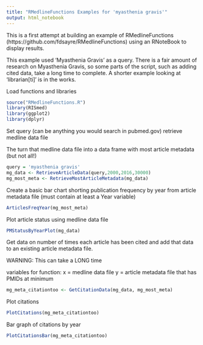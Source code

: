 ```yaml
---
title: "RMedlineFunctions Examples for 'myasthenia gravis'"
output: html_notebook
---
```


This is a first attempt at building an example of RMedlineFunctions (https://github.com/fdsayre/RMedlineFunctions) using an RNoteBook to display results.

This example used 'Myasthenia Gravis' as a query. There is a fair amount of research on Myasthenia Gravis, so some parts of the script, such as adding cited data, take a long time to complete. A shorter example looking at 'librarian[ti]' is in the works.


Load functions and libraries

```r
source("RMedlineFunctions.R")
library(RISmed)
library(ggplot2)
library(dplyr)
```

Set query (can be anything you would search in pubmed.gov)
retrieve medline data file

The turn that medline data file into a data frame with most article metadata (but not all!)

```r
query = 'myasthenia gravis'
mg_data <- RetrieveArticleData(query,2000,2016,30000)
mg_most_meta <- RetrieveMostArticleMetadata(mg_data)
```

Create a basic bar chart shorting publication frequency by year from article metadata file (must contain at least a Year variable)

```r
ArticlesFreqYear(mg_most_meta)
```

Plot article status using medline data file

```r
PMStatusByYearPlot(mg_data)
```


Get data on number of times each article has been cited and add that data to an existing article metadata file.

WARNING: This can take a LONG time

variables for function:
x = medline data file
y = article metadata file that has PMIDs at minimum 


```r
mg_meta_citationtoo <- GetCitationData(mg_data, mg_most_meta)
```

Plot citations

```r
PlotCitations(mg_meta_citationtoo)
```

Bar graph of citations by year

```r
PlotCitationsBar(mg_meta_citationtoo)
```

